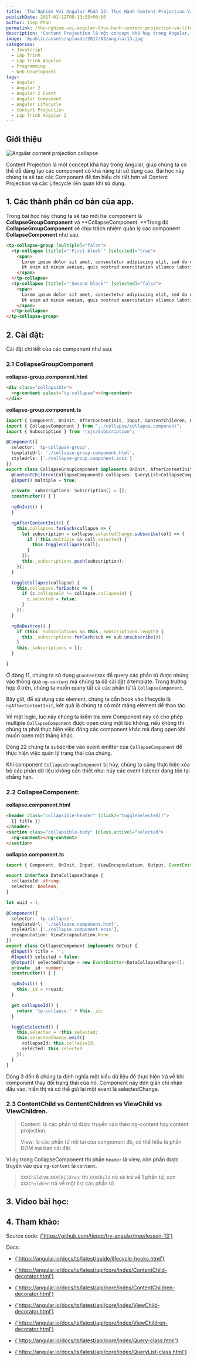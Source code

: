 ```yaml
---
title: 'Thử Nghiệm Với Angular Phần 13: Thực Hành Content Projection Và Lifecycle Liên Quan Trong Angular'
publishDate: 2017-03-12T08:13:55+00:00
author: Tiep Phan
permalink: /thu-nghiem-voi-angular-thuc-hanh-content-projection-va-lifecycle-angular/
description: 'Content Projection là một concept khá hay trong Angular, giúp chúng ta có thể dễ dàng tạo các component có khả năng tái sử dụng cao. Bài học này chúng ta sẽ tạo các Component để tìm hiểu chi tiết hơn về Content Projection.'
image: '@public/assets/uploads/2017/03/angular13.jpg'
categories:
  - JavaScript
  - Lập Trình
  - Lập Trình Angular
  - Programming
  - Web Development
tags:
  - Angular
  - Angular 2
  - Angular 2 Event
  - Angular Component
  - Angular Lifecycle
  - Content Projection
  - Lập Trình Angular 2
---
```


## Giới thiệu

![Angular content projection collapse](/assets/uploads/2017/03/angular-content-projection-collapse.png)


Content Projection là một concept khá hay trong Angular, giúp chúng ta có thể dễ dàng tạo các component có khả năng tái sử dụng cao. Bài học này chúng ta sẽ tạo các Component để tìm hiểu chi tiết hơn về Content Projection và các Lifecycle liên quan khi sử dụng.


## 1. Các thành phần cơ bản của app.

Trong bài học này chúng ta sẽ tạo mới hai component là **CollapseGroupComponent** và **CollapseComponent. **Trong đó **CollapseGroupComponent** sẽ chịu trách nhiệm quản lý các component **CollapseComponent** như sau:

```html
<tp-collapse-group [multiple]="false">
  <tp-collapse [title]="'First block'" [selected]="true">
    <span>
      Lorem ipsum dolor sit amet, consectetur adipiscing elit, sed do eiusmod tempor incididunt ut labore et dolore magna aliqua. 
      Ut enim ad minim veniam, quis nostrud exercitation ullamco laboris nisi ut aliquip ex ea commodo consequat. 
    </span>
  </tp-collapse>
  <tp-collapse [title]="'Second block'" [selected]="false">
    <span>
      Lorem ipsum dolor sit amet, consectetur adipiscing elit, sed do eiusmod tempor incididunt ut labore et dolore magna aliqua. 
      Ut enim ad minim veniam, quis nostrud exercitation ullamco laboris nisi ut aliquip ex ea commodo consequat. 
    </span>
  </tp-collapse>
</tp-collapse-group>
```

## 2. Cài đặt:

Cài đặt chi tiết của các component như sau:

### 2.1 CollapseGroupComponent

**collapse-group.component.html**

```html
<div class="collapsible">
  <ng-content select="tp-collapse"></ng-content>
</div>
```

**collapse-group.component.ts**

```ts
import { Component, OnInit, AfterContentInit, Input, ContentChildren, QueryList, OnDestroy } from '@angular/core';
import { CollapseComponent } from "../collapse/collapse.component";
import { Subscription } from "rxjs/Subscription";

@Component({
  selector: 'tp-collapse-group',
  templateUrl: './collapse-group.component.html',
  styleUrls: ['./collapse-group.component.scss']
})
export class CollapseGroupComponent implements OnInit, AfterContentInit, OnDestroy {
  @ContentChildren(CollapseComponent) collapses: QueryList<CollapseComponent>;
  @Input() multiple = true;

  private _subscriptions: Subscription[] = [];
  constructor() { }

  ngOnInit() {
  }

  ngAfterContentInit() {
    this.collapses.forEach(collapse => {
      let subscription = collapse.selectedChange.subscribe(coll => {
        if (!this.multiple && coll.selected) {
          this.toggleCollapse(coll);
        }
      });
      this._subscriptions.push(subscription);
    });
  }

  toggleCollapse(collapse) {
    this.collapses.forEach(c => {
      if (c.collapseId != collapse.collapseId) {
        c.selected = false;
      }
    });
  }

  ngOnDestroy() {
    if (this._subscriptions && this._subscriptions.length) {
      this._subscriptions.forEach(sub => sub.unsubscribe());
    }
    this._subscriptions = [];
  }

}
```

Ở dòng 11, chúng ta sử dụng `@ContentXXX` để query các phần tử được nhúng vào thông qua `ng-content` mà chúng ta đã cài đặt ở template. Trong trường hợp ở trên, chúng ta muốn query tất cả các phần tử là `CollapseComponent`.

Bây giờ, để sử dụng các element, chúng ta cần hook vào lifecycle là `ngAfterContentInit`, kết quả là chúng ta có một mảng element để thao tác.

Về mặt logic, lúc này chúng ta kiểm tra xem Component này có cho phép multiple `CollapseComponent` được open cùng một lúc không, nếu không thì chúng ta phải thực hiên việc đóng các component khác mà đang open khi muốn open một thằng khác.

Dòng 22 chúng ta subscribe vào event emitter của `CollapseComponent` để thực hiện việc quản lý trạng thái của chúng.

Khi component `CollapseGroupComponent` bị hủy, chúng ta cũng thực hiện xóa bỏ các phần dữ liệu không cần thiết như: hủy các event listener đang tồn tại chẳng hạn.

### 2.2 CollapseComponent:

**collapse.component.html**

```html
<header class="collapsible-header" (click)="toggleSelected()">
  {{ title }}
</header>
<section class="collapsible-body" [class.active]="selected">
  <ng-content></ng-content>
</section>
```

**collapse.component.ts**

```ts
import { Component, OnInit, Input, ViewEncapsulation, Output, EventEmitter } from '@angular/core';

export interface DataCollapseChange {
  collapseId: string;
  selected: boolean;
}

let uuid = 1;

@Component({
  selector: 'tp-collapse',
  templateUrl: './collapse.component.html',
  styleUrls: ['./collapse.component.scss'],
  encapsulation: ViewEncapsulation.None
})
export class CollapseComponent implements OnInit {
  @Input() title = '';
  @Input() selected = false;
  @Output() selectedChange = new EventEmitter<DataCollapseChange>();
  private _id: number;
  constructor() { }

  ngOnInit() {
    this._id = ++uuid;
  }

  get collapseId() {
    return 'tp-collapse-' + this._id;
  }

  toggleSelected() {
    this.selected = !this.selected;
    this.selectedChange.emit({
      collapseId: this.collapseId,
      selected: this.selected
    });
  }
}
```

Dòng 3 đến 6 chúng ta định nghĩa một kiểu dữ liệu để thực hiện trả về khi component thay đổi trạng thái của nó. Component này đơn giản chỉ nhận đầu vào, hiển thị và có thể gửi lại một event là selectedChange.

### 2.3 ContentChild vs ContentChildren vs ViewChild vs ViewChildren.

> Content: là các phần tử được truyền vào theo ng-content hay content projection.
> 
> View: là các phần tử nội tại của component đó, có thể hiểu là phần DOM mà bạn cài đặt.

Ví dụ trong CollapseComponent thì phần `header` là view, còn phần được truyền vào qua `ng-content` là `content`.

> `XXXChild` vs `XXXChildren`: thì `XXXChild` nó sẽ trả về 1 phần tử, còn `XXXChildren` trả về một list các phần tử.


## 3. Video bài học:

<Youtube id="gKDkDa3CfZY" />

## 4. Tham khảo:

Source code: <a href="https://github.com/tieppt/try-angular/tree/lesson-13" target="_blank" rel="noopener noreferrer">{'https://github.com/tieppt/try-angular/tree/lesson-13'}</a>

Docs:

- <a href="https://angular.io/docs/ts/latest/guide/lifecycle-hooks.html" target="_blank" rel="noopener noreferrer">{'https://angular.io/docs/ts/latest/guide/lifecycle-hooks.html'}</a>

- <a href="https://angular.io/docs/ts/latest/api/core/index/ContentChild-decorator.html" target="_blank" rel="noopener noreferrer">{'https://angular.io/docs/ts/latest/api/core/index/ContentChild-decorator.html'}</a>

- <a href="https://angular.io/docs/ts/latest/api/core/index/ContentChildren-decorator.html" target="_blank" rel="noopener noreferrer">{'https://angular.io/docs/ts/latest/api/core/index/ContentChildren-decorator.html'}</a>

- <a href="https://angular.io/docs/ts/latest/api/core/index/ViewChild-decorator.html" target="_blank" rel="noopener noreferrer">{'https://angular.io/docs/ts/latest/api/core/index/ViewChild-decorator.html'}</a>

- <a href="https://angular.io/docs/ts/latest/api/core/index/ViewChildren-decorator.html" target="_blank" rel="noopener noreferrer">{'https://angular.io/docs/ts/latest/api/core/index/ViewChildren-decorator.html'}</a>

- <a href="https://angular.io/docs/ts/latest/api/core/index/Query-class.html" target="_blank" rel="noopener noreferrer">{'https://angular.io/docs/ts/latest/api/core/index/Query-class.html'}</a>

- <a href="https://angular.io/docs/ts/latest/api/core/index/QueryList-class.html" target="_blank" rel="noopener noreferrer">{'https://angular.io/docs/ts/latest/api/core/index/QueryList-class.html'}</a>
